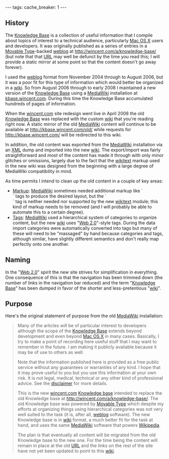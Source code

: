 ---
tags:
cache_breaker: 1
---
== History ==

The [[Knowledge Base]] is a collection of useful information that I compile about topics of interest to a technical audience, particularly [[Mac OS X]] users and developers. It was originally published as a series of entries in a [[Movable Type]]-backed [[weblog]] at http://wincent.com/a/knowledge-base/ (but note that that [[URL]] may well be defunct by the time you read this; I will provide a static mirror at some point so that the content doesn't go away forever).

I used the [[weblog]] format from November 2004 through to August 2006, but it was a poor fit for this type of information which would better be organized in a [[wiki]]. So from August 2006 through to early 2008 I maintained a new version of the [[Knowledge Base]] using a [[MediaWiki]] installation at [http://kbase.wincent.com/ kbase.wincent.com]. During this time the Knowledge Base accumulated hundreds of pages of information.

When the [http://wincent.com/ wincent.com] site redesign went live in April 2008 the old [[Knowledge Base]] was replaced with the custom [[wiki]] that you're reading right now. A static mirror of the old [[MediaWiki]] content will continue to be available at http://kbase.wincent.com/old/ while requests for http://kbase.wincent.com/ will be redirected to this wiki.

In addition, the old content was exported from the [[MediaWiki]] installation via an [[XML]] dump and imported into the new [[wiki]]. The export/import was fairly straightforward and ''most'' of the content has made it through with only minor glitches or omissions, largely due to the fact that the [[wikitext]] markup used in the new wiki was designed from the beginning with a large degree of MediaWiki compatibility in mind.

As time permits I intend to clean up the old content in a couple of key areas:

* [[Markup]]: [[MediaWiki]] sometimes needed additional markup like `<br />` tags to produce the desired layout, but the `<br />` tag is neither needed nor supported by the new [[wikitext]] module; this kind of markup needs to be removed (and I will probably be able to automate this to a certain degree).
* [[Tags]]: [[MediaWiki]] used a hierarchical system of categories to organize content, but the new [[wiki]] uses "[[Web 2.0]]"-style tags. During the data import categories were automatically converted into tags but many of these will need to be "massaged" by hand because categories and tags, although similar, have slightly different semantics and don't really map perfectly onto one another.

== Naming ==

In the "[[Web 2.0]]" spirit the new site strives for simplification in everything. One consequence of this is that the navigation has been trimmed down (the number of links in the navigation bar reduced) and the term "[[Knowledge Base]]" has been dumped in favor of the shorter and less-pretentious "[[wiki]]".

== Purpose ==

Here's the original statement of purpose from the old [[MediaWiki]] installation:

<blockquote>Many of the articles will be of particular interest to developers although the scope of the [[Knowledge Base]] extends beyond development and even beyond [[Mac OS X]] in many cases. Basically, I try to make a point of recording here useful stuff that I may want to remember in the future. I am making it publicly available because it may be of use to others as well.

Note that the information published here is provided as a free public service without any guarantees or warranties of any kind. I hope that it may prove useful to you but you use this information at your own risk. It is not legal, medical, technical or any other kind of professional advice. See the [[disclaimer]] for more details.

This is the new [[wincent.com]] [[Knowledge base]] intended to replace the old Knowledge base at [http://wincent.com/a/knowledge-base/ http://wincent.com/a/knowledge-base/]. The old Knowledge base was powered by [[Movable Type]] which despite my efforts at organizing things using hierarchical categories was not very well suited to the task (it is, after all, [[weblog]] software). The new Knowledge base is in [[wiki]] format, a much better fit for the task at hand, and uses the same [[MediaWiki]] software that powers [[Wikipedia]].

The plan is that eventually all content will be migrated from the old Knowledge base to the new one. For the time being the content will remain in place at the old [[URL]] and the links on the rest of the site have not yet been updated to point to this [[wiki]].</blockquote>
